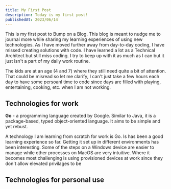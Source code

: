 ```yaml
---
title: My First Post
description: Today is my first post!
publishedAt: 2023/06/14
---
```


This is my first post to Bump on a Blog. This blog is meant to nudge me to journal more while sharing my learning experiences of using new technologies. As I have moved further away from day-to-day coding, I have missed creating solutions with code. I have learned a lot as a Technical Architect but still miss coding. I try to keep up with it as much as I can but it just isn't a part of my daily work routine.

The kids are at an age (4 and 7) where they still need quite a bit of attention. That could be misread so let me clarify, I can't just take a few hours each day to have some persoanl time to code since days are filled with playing, entertaining, cooking, etc. when I am not working.

## Technologies for work

**Go** - a programming language created by Google. Similar to Java, it is a package-based, typed object-oriented language. It aims to be simple and yet rebust.

A technology I am learning from scratch for work is Go. Is has been a good learning experience so far. Getting it set up in different environments has been interesting. Some of the steps on a Windows device are easier to manage while other processes on MacOS are very intuitive. Where it becomes most challenging is using provisioned devices at work since they don't allow elevated privilages to be

## Technologies for personal use
